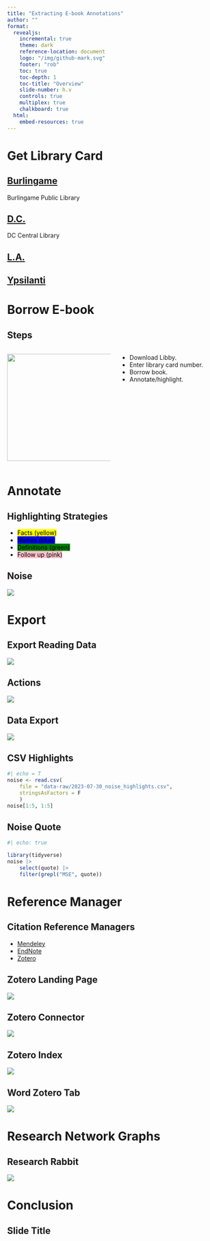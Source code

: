 ```yaml
---
title: "Extracting E-book Annotations"
author: ""
format:
  revealjs:
    incremental: true
    theme: dark
    reference-location: document
    logo: "/img/github-mark.svg"
    footer: "rob"
    toc: true
    toc-depth: 1
    toc-title: "Overview"
    slide-number: h.v
    controls: true
    multiplex: true
    chalkboard: true
  html:
    embed-resources: true
---
```


# Get Library Card

## [Burlingame](https://www.burlingame.org/library/)  {background-image="https://github.com/RobWiederstein/libby/blob/main/img/bgame_library.jpg?raw=true"}


::: {.notes}
Burlingame Public Library
:::


##  [D.C.](https://www.dclibrary.org) {background-image="https://github.com/RobWiederstein/libby/blob/main/img/dc_central_library.jpg?raw=true"}

:::{.notes}
DC Central Library
:::

##  [L.A.](https://www.lapl.org) {background-image="https://github.com/RobWiederstein/libby/blob/main/img/la_library.jpg?raw=true"}

## [Ypsilanti](https://www.ypsilibrary.org/)    {background-image="https://github.com/RobWiederstein/libby/blob/main/img/ypsilanti_library.jpg?raw=true"}

## {background-image="https://github.com/RobWiederstein/libby/blob/main/img/library_card.jpg?raw=true"}

# Borrow E-book

## Steps

:::: {.columns}

::: {.column width="50%"}
![](img\Libby_icon_+_wordmark_V.svg){.absolute width="250" top="150" left="100"}
:::

::: {.column width="50%"}
- Download Libby.
- Enter library card number.
- Borrow book.
- Annotate/highlight.
:::

::::

# Annotate

## Highlighting Strategies

:::{.nonincremental}
-  <mark>Facts (yellow)</mark>
-  <mark style="background: blue!important">Names (blue)</mark>
-  <mark style="background: green!important">Definitions (green)</mark>
-  <mark style="background: pink!important">Follow up (pink)</mark>
:::

## Noise

![](img\noise_page.jpeg)

# Export

## Export Reading Data

![](img\export_reading_data.jpeg)

## Actions

![](img\manage_library.jpeg)

## Data Export

![](img/libby_export_highlights.jpeg)

## CSV Highlights

```r
#| echo = T
noise <- read.csv(
    file = "data-raw/2023-07-30_noise_highlights.csv",
    stringsAsFactors = F
    )
noise[1:5, 1:5]
```
## Noise Quote

```r
#| echo: true

library(tidyverse)
noise |> 
    select(quote) |> 
    filter(grepl("MSE", quote))
```

# Reference Manager

## Citation Reference Managers 

:::{.nonincremental}
- [Mendeley](https://www.mendeley.com/reference-management/reference-manager/)
- [EndNote](http://endnote.com)
- [Zotero](https://www.zotero.org)
:::

## Zotero Landing Page

![](img\zotero_landing.png){.r-stretch}

## Zotero Connector

![](img\zotero_connector.jpeg){.r-stretch}

## Zotero Index

![](img\zotero_view.png){.r-stretch}

## Word Zotero Tab

![](img\word_zotero_tab.jpg)

# Research Network Graphs

## Research Rabbit

![](img\network_graph.jpg)

# Conclusion

## Slide Title

